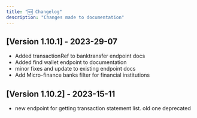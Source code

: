 ---
title: "🆕 Changelog"
description: "Changes made to documentation"
---


## [Version 1.10.1] - 2023-29-07
- Added transactionRef to banktransfer endpoint docs
- Added find wallet endpoint to documentation
- minor fixes and update to existing endpoint docs
- Add Micro-finance banks filter for financial institutions

## [Version 1.10.2] - 2023-15-11
- new endpoint for getting transaction statement list. old one deprecated

